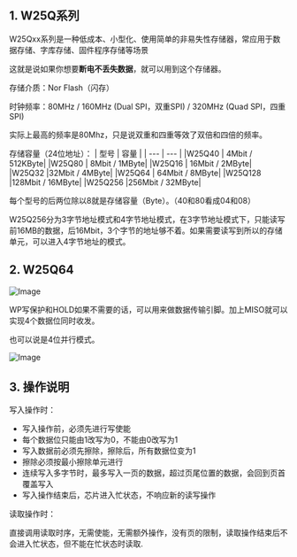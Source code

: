 

<WordCount>

## 1. W25Q系列

W25Qxx系列是一种低成本、小型化、使用简单的非易失性存储器，常应用于数据存储、字库存储、固件程序存储等场景

这就是说如果你想要**断电不丢失数据**，就可以用到这个存储器。

存储介质：Nor Flash（闪存）

时钟频率：80MHz / 160MHz (Dual SPI，双重SPI) / 320MHz (Quad SPI，四重SPI)

实际上最高的频率是80Mhz，只是说双重和四重等效了双倍和四倍的频率。

存储容量（24位地址）：
    | 型号 | 容量 |
	| --- | --- |
	|W25Q40	 | 4Mbit / 512KByte|
	|W25Q80	|  8Mbit / 1MByte|
	|W25Q16	 | 16Mbit / 2MByte|
	|W25Q32	  |32Mbit / 4MByte|
	|W25Q64 | 64Mbit / 8MByte|
	|W25Q128 |128Mbit / 16MByte|
	|W25Q256 |256Mbit / 32MByte|
    
每个型号的后两位除以8就是存储容量（Byte）。（40和80看成04和08）

W25Q256分为3字节地址模式和4字节地址模式，在3字节地址模式下，只能读写前16MB的数据，后16Mbit，3个字节的地址够不着。如果需要读写到所以的存储单元，可以进入4字节地址的模式。

## 2. W25Q64

![Image](https://github.com/user-attachments/assets/aaa73bbf-1450-477d-929c-2f0d8ce617f2)

WP写保护和HOLD如果不需要的话，可以用来做数据传输引脚。加上MISO就可以实现4个数据位同时收发。

也可以说是4位并行模式。

![Image](https://github.com/user-attachments/assets/64774afa-ba9c-4847-8beb-b091e23ba717)




## 3. 操作说明

写入操作时：

- 写入操作前，必须先进行写使能
- 每个数据位只能由1改写为0，不能由0改写为1
- 写入数据前必须先擦除，擦除后，所有数据位变为1
- 擦除必须按最小擦除单元进行
- 连续写入多字节时，最多写入一页的数据，超过页尾位置的数据，会回到页首覆盖写入
- 写入操作结束后，芯片进入忙状态，不响应新的读写操作

读取操作时：

直接调用读取时序，无需使能，无需额外操作，没有页的限制，读取操作结束后不会进入忙状态，但不能在忙状态时读取.




</WordCount>